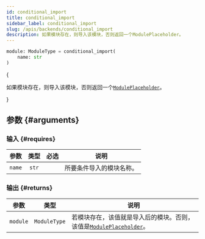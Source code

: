 ```yaml
---
id: conditional_import
title: conditional_import
sidebar_label: conditional_import
slug: /apis/backends/conditional_import
description: 如果模块存在，则导入该模块，否则返回一个ModulePlaceholder。
---
```




<APITopBar type="func" isPrivate={true} source="backends.conditional_import" />

```python
module: ModuleType = conditional_import(
    name: str
)
```

{<p>如果模块存在，则导入该模块，否则返回一个[`ModulePlaceholder`](./ModulePlaceholder.mdx)。</p>}

## 参数 {#arguments}

### 输入 {#requires}

|  参数  | 类型  |               必选                | <center>说明</center>    |
| :----: | :---: | :-------------------------------: | ------------------------ |
| `name` | `str` | <InlineIcon icon={vsiCheckIcon}/> | 所要条件导入的模块名称。 |

### 输出 {#returns}

|   参数   |     类型     | <center>说明</center>                                                                          |
| :------: | :----------: | :--------------------------------------------------------------------------------------------- |
| `module` | `ModuleType` | 若模块存在，该值就是导入后的模块。否则，该值是[`ModulePlaceholder`](./ModulePlaceholder.mdx)。 |
